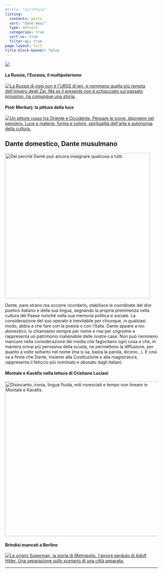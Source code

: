```yaml
---
#title: "scritture"
listing:
  contents: posts
  sort: "date desc"
  type: default
  categories: true
  sort-ui: true
  filter-ui: true
page-layout: full
title-block-banner: false
---
```


::: grid
::: g-col-12
![](images/scritture_logo.jpg){fig-align="center"}
:::

::: {.g-col-12 .g-col-md-3}
#### La Russia, l'Eurasia, il multipolarismo

[![La Russia di oggi non è l\'URSS di ieri, e nemmeno quella più remota dell\'impero degli Zar. Ma se il presente non è schiacciato sul passato prossimo, ha comunque una storia.](/images/2017/04/Childrens-Choir-of-Russia.jpg){fig-align="left"}](/posts/pages/russia-eurasia-multipolarismo.html)

#### Piotr Merkurj: la pittura della luce

[![Un pittore russo tra Oriente e Occidente. Pensare le icone, dipingere nel pensiero. Luce e materia, forma e colore, spiritualità dell\'arte e autonomia della cultura.](/images/2017/11/Vetrata-Palma-di-Montechiaro-AG.jpg){fig-align="left"}](/posts/pages/2017-11-07-piotr-merkurj-la-pittura-della-luce.html)
:::

::: {.g-col-12 .g-col-md-6}
## Dante domestico, Dante musulmano

[![Del perché Dante può ancora insegnare qualcosa a tutti.](/images/gerione.jpg){fig-align="left" width="477"}](/posts/pages/danteislam.html)

Dante, pare strano ma occorre ricordarlo, stabilisce le coordinate del *dire poetico* italiano e della sua lingua, segnando la propria preminenza nella cultura del Paese nonché nella sua memoria politica e sociale. La considerazione del suo operato è inevitabile per chiunque, in qualsiasi modo, abbia a che fare con la poesia o con l'Italia. Dante appare a noi *domestico*, lo chiamiamo sempre per nome e mai per cognome e rappresenta un patrimonio inalienabile delle nostre case. Non può nemmeno mancare nella considerazione dei media che fagocitano ogni cosa e che, in maniera ormai più pervasiva della scuola, ne permettono la diffusione, per quanto a volte soltanto nel nome (ma si sa, basta la parola, dicono...). E così va a finire che Dante, insieme alla Costituzione e alla magistratura, rappresenta il feticcio più nominato e abusato dagli italiani.

:::

::: {.g-col-12 .g-col-md-3}

#### Montale e Kavàfis nella lettura di Cristiano Luciani

[![Disincanto, ironia, lingua fluida, miti rovesciati e tempo non lineare in Montale e Kavàfis.](/images/2017/12/panni_stesi_sull_egeo.jpg){fig-align="left" width="508"}](/posts/pages/2017-09-21-montale-kavafis-cristiano-luciani.html)

#### Brindisi mancati a Berlino

[![Le origini Superman, la storia di Metropolis, l\'amore perduto di Adolf Hitler. Una separazione sullo scenario di una città separata.](/images/2017/10/brindisi_mancati.jpg){fig-align="left"}](/posts/pages/2017-07-15-brindisi-mancati-berlino-metropolis-superman.html)
:::
:::

------------------------------------------------------------------------
